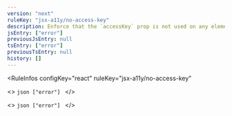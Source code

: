 ```yaml
---
version: "next"
ruleKey: "jsx-a11y/no-access-key"
description: Enforce that the `accessKey` prop is not used on any element to avoid complications with keyboard commands used by a screenreader
jsEntry: ["error"]
previousJsEntry: null
tsEntry: ["error"]
previousTsEntry: null
history: []
---
```


<RuleInfos 
  configKey="react" 
  ruleKey="jsx-a11y/no-access-key" 
>
  <>
    ```json
    ["error"]
    ```
  </>

  <>
    ```json
    ["error"]
    ```
  </>
</RuleInfos>
